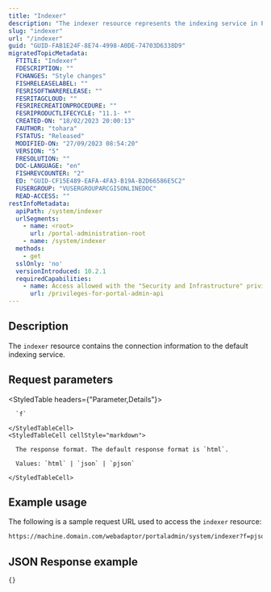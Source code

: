 ```yaml
---
title: "Indexer"
description: "The indexer resource represents the indexing service in Portal for ArcGIS."
slug: "indexer"
url: "/indexer"
guid: "GUID-FAB1E24F-8E74-4998-A0DE-74703D6338D9"
migratedTopicMetadata:
  FTITLE: "Indexer"
  FDESCRIPTION: ""
  FCHANGES: "Style changes"
  FISHRELEASELABEL: ""
  FESRISOFTWARERELEASE: ""
  FESRITAGCLOUD: ""
  FESRIRECREATIONPROCEDURE: ""
  FESRIPRODUCTLIFECYCLE: "11.1- *"
  CREATED-ON: "18/02/2023 20:00:13"
  FAUTHOR: "tohara"
  FSTATUS: "Released"
  MODIFIED-ON: "27/09/2023 08:54:20"
  VERSION: "5"
  FRESOLUTION: ""
  DOC-LANGUAGE: "en"
  FISHREVCOUNTER: "2"
  ED: "GUID-CF15E489-EAFA-4FA3-B19A-B2D66586E5C2"
  FUSERGROUP: "VUSERGROUPARCGISONLINEDOC"
  READ-ACCESS: ""
restInfoMetadata:
  apiPath: /system/indexer
  urlSegments:
    - name: <root>
      url: /portal-administration-root
    - name: /system/indexer
  methods:
    - get
  sslOnly: 'no'
  versionIntroduced: 10.2.1
  requiredCapabilities:
    - name: Access allowed with the "Security and Infrastructure" privilege
      url: /privileges-for-portal-admin-api
---
```


## Description

The `indexer` resource contains the connection information to the default indexing service.

##  Request parameters

<StyledTable headers={"Parameter,Details"}>
  <StyledTableRow>
    <StyledTableCell cellStyle="markdown">

      `f` 

    </StyledTableCell>
    <StyledTableCell cellStyle="markdown">

      The response format. The default response format is `html`.

      Values: `html` | `json` | `pjson`

    </StyledTableCell>
  </StyledTableRow>
</StyledTable>

## Example usage

The following is a sample request URL used to access the `indexer` resource:

```markdown
https://machine.domain.com/webadaptor/portaladmin/system/indexer?f=pjson
```

## JSON Response example

```javascript
{}
```